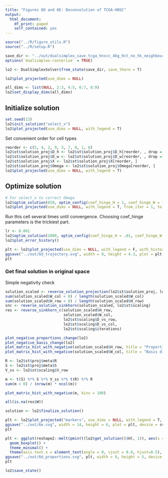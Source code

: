 ```yaml
---
title: "Figures 6D and 6E: Deconvolution of TCGA-HNSC"
output:
  html_document:
    df_print: paged
    self_contained: yes
---
```


```r
source("../R/figure_utils.R")
source("../R/setup.R")
```

```r
save_dir <- "../out/dualsimplex_save_tcga_hnscc_4kg_9ct_no_hk_neighbours/"
options(`dualsimplex-rasterize` = TRUE)
```

```r
lo2 <- DualSimplexSolver$from_state(save_dir, save_there = T)
```

```r
lo2$plot_projected(use_dims = NULL)
```

```r
all_dims <- list(NULL, 2:3, 4:5, 6:7, 8:9)
lo2$set_display_dims(all_dims)
```


## Initialize solution
```r
set.seed(13)
lo2$init_solution("select_x")
lo2$plot_projected(use_dims = NULL, with_legend = T)
```

Set convenient order for cell types
```r
reorder <- c(5, 4, 2, 9, 3, 7, 8, 1, 6)
lo2$st$solution_proj$D_h <- lo2$st$solution_proj$D_h[reorder, , drop = F]
lo2$st$solution_proj$D_w <- lo2$st$solution_proj$D_w[reorder, , drop = F]
lo2$st$solution_proj$X <- lo2$st$solution_proj$X[reorder, ]
lo2$st$solution_proj$Omega <- lo2$st$solution_proj$Omega[reorder, ]
lo2$plot_projected(use_dims = NULL, with_legend = T)
```


## Optimize solution
```r
# For select_x to correct Omega
lo2$optim_solution(650, optim_config(coef_hinge_H = 1, coef_hinge_W = 1, coef_der_X = 0.001, coef_der_Omega = 0.1))
lo2$plot_projected(use_dims = NULL, with_legend = T, from_iter = 1, to_iter = 650)
```


Run this cell several times until convergence.
Choosing coef_hinge parameters is the trickiest part.
```r
lr <- 0.001
lo2$optim_solution(1000, optim_config(coef_hinge_H = .01, coef_hinge_W = .01, coef_der_X = lr, coef_der_Omega = lr))
lo2$plot_error_history()
```

```r
plt <- lo2$plot_projected(use_dims = NULL, with_legend = F, with_history = T, pt_size = 0.6)
ggsave("../out/6d_trajectory.svg", width = 8, height = 4.3, plot = plt, device = svglite::svglite)
plt
```


### Get final solution in original space

Simple negativity check
```r
solution_scaled <- reverse_solution_projection(lo2$st$solution_proj, lo2$st$proj)
sum(solution_scaled$W_col < 0) / length(solution_scaled$W_col)
sum(solution_scaled$H_row < 0) / length(solution_scaled$H_row)
snc <- reverse_solution_sinkhorn(solution_scaled, lo2$st$scaling)
res <- reverse_sinkhorn_c(solution_scaled$H_row,
                          solution_scaled$W_col,
                          lo2$st$scaling$D_vs_row,
                          lo2$st$scaling$D_vs_col,
                          lo2$st$scaling$iterations)

plot_negative_proportions_change(lo2)
plot_negative_basis_change(lo2)
plot_matrix_hist_with_negative(solution_scaled$H_row, title = "Proportions distribution", bins = 100)
plot_matrix_hist_with_negative(solution_scaled$W_col, title = "Basis distribution", bins = 100)

R <- lo2$st$proj$meta$R
S <- lo2$st$proj$meta$S
V_ss <- lo2$st$scaling$V_row

m <- t(S) %*% S %*% V_ss %*% t(R) %*% R
sum(m < 0) / (nrow(m) * ncol(m))

plot_matrix_hist_with_negative(m, bins = 100)

all(is.na(res$W))
```

```r
solution <- lo2$finalize_solution()
```

```r
plt <- lo2$plot_projected("markers", use_dims = NULL, with_legend = T, pt_size = 0.9, with_history = F)
ggsave("../out/6e.svg", width = 14, height = 6, plot = plt, device = svg)
plt
```


```r
plt <- ggplot(reshape2::melt(pmin(t(lo2$get_solution()$H), 1)), aes(x = Var2, y = value, fill = Var2)) +
  geom_boxplot() +
  theme_minimal() +
  theme(axis.text.x = element_text(angle = 0, vjust = 0.8, hjust=0.5), axis.title.x = element_blank())
ggsave("../out/6d_proportions.svg", plt, width = 9, height = 5, device = svg)
plt
```

```r
lo2$save_state()
```
